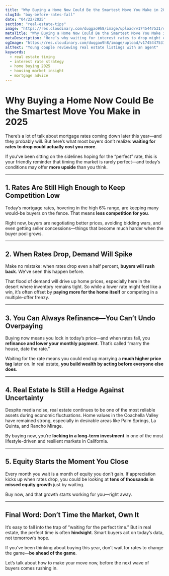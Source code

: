 ```yaml
---
title: "Why Buying a Home Now Could Be the Smartest Move You Make in 2025"
slugId: "buy-before-rates-fall"
date: "04/22/2025"
section: "real-estate-tips"
image: "https://res.cloudinary.com/duqgao9h8/image/upload/v1745447531/smart-real-estate-investor.png"
metaTitle: "Why Buying a Home Now Could Be the Smartest Move You Make in 2025"
metaDescription: "Here’s why waiting for interest rates to drop might cost you more—and why buying now gives you the edge in today’s housing market."
ogImage: "https://res.cloudinary.com/duqgao9h8/image/upload/v1745447531/smart-real-estate-investor.png"
altText: "Young couple reviewing real estate listings with an agent"
keywords:
  - real estate timing
  - interest rate strategy
  - home buying 2025
  - housing market insight
  - mortgage advice
---
```


# Why Buying a Home Now Could Be the Smartest Move You Make in 2025

There’s a lot of talk about mortgage rates coming down later this year—and they probably will. But here’s what most buyers don’t realize: **waiting for rates to drop could actually cost you more**.

If you’ve been sitting on the sidelines hoping for the “perfect” rate, this is your friendly reminder that timing the market is rarely perfect—and today’s conditions may offer **more upside** than you think.

---

## 1. Rates Are Still High Enough to Keep Competition Low

Today’s mortgage rates, hovering in the high 6% range, are keeping many would-be buyers on the fence. That means **less competition for you**.

Right now, buyers are negotiating better prices, avoiding bidding wars, and even getting seller concessions—things that become much harder when the buyer pool grows.

---

## 2. When Rates Drop, Demand Will Spike

Make no mistake: when rates drop even a half percent, **buyers will rush back**. We've seen this happen before.

That flood of demand will drive up home prices, especially here in the desert where inventory remains tight. So while a lower rate might feel like a win, it’s often offset by **paying more for the home itself** or competing in a multiple-offer frenzy.

---

## 3. You Can Always Refinance—You Can’t Undo Overpaying

Buying now means you lock in today’s price—and when rates fall, you **refinance and lower your monthly payment**. That’s called “marry the house, date the rate.”

Waiting for the rate means you could end up marrying a **much higher price tag** later on. In real estate, **you build wealth by acting before everyone else does**.

---

## 4. Real Estate Is Still a Hedge Against Uncertainty

Despite media noise, real estate continues to be one of the most reliable assets during economic fluctuations. Home values in the Coachella Valley have remained strong, especially in desirable areas like Palm Springs, La Quinta, and Rancho Mirage.

By buying now, you’re **locking in a long-term investment** in one of the most lifestyle-driven and resilient markets in California.

---

## 5. Equity Starts the Moment You Close

Every month you wait is a month of equity you don’t gain. If appreciation kicks up when rates drop, you could be looking at **tens of thousands in missed equity growth** just by waiting.

Buy now, and that growth starts working for you—right away.

---

## Final Word: Don’t Time the Market, Own It

It’s easy to fall into the trap of “waiting for the perfect time.” But in real estate, the perfect time is often **hindsight**. Smart buyers act on today’s data, not tomorrow’s hope.

If you’ve been thinking about buying this year, don’t wait for rates to change the game—**be ahead of the game**.

Let’s talk about how to make your move now, before the next wave of buyers comes rushing in.

